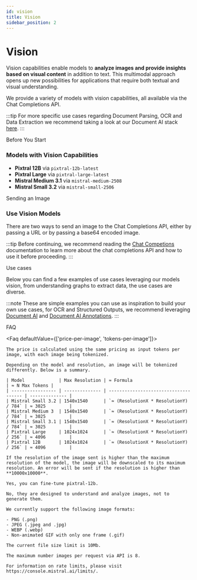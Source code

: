 ```yaml
---
id: vision
title: Vision
sidebar_position: 2
---
```





# Vision

Vision capabilities enable models to **analyze images and provide insights based on visual content** in addition to text. This multimodal approach opens up new possibilities for applications that require both textual and visual understanding.

We provide a variety of models with vision capabilities, all available via the Chat Completions API.

:::tip
For more specific use cases regarding Document Parsing, OCR and Data Extraction we recommend taking a look at our Document AI stack [here](./document_ai).
:::

<SectionTab as="h1" sectionId="before-you-start">Before You Start</SectionTab>

### Models with Vision Capabilities

- **Pixtral 12B** via `pixtral-12b-latest`
- **Pixtral Large** via `pixtral-large-latest`
- **Mistral Medium 3.1** via `mistral-medium-2508`
- **Mistral Small 3.2** via `mistral-small-2506`

<SectionTab as="h1" sectionId="passing-an-image">Sending an Image</SectionTab>

### Use Vision Models

There are two ways to send an image to the Chat Completions API, either by passing a URL or by passing a base64 encoded image.

:::tip
Before continuing, we recommend reading the [Chat Competions](completion) documentation to learn more about the chat completions API and how to use it before proceeding.
:::

<ExplorerTabs id="passing-an-image">
  <ExplorerTab value="passing-an-image-url" label="Passing an Image URL">
    <PassingImageUrlTab/>
  </ExplorerTab>
  <ExplorerTab value="passing-a-base64-encoded-image" label="Passing a Base64 Encoded Image">
    <PassingBase64EncodedImageTab/>
  </ExplorerTab>
</ExplorerTabs>

<SectionTab as="h1" sectionId="use-cases">Use cases</SectionTab>

Below you can find a few examples of use cases leveraging our models vision, from understanding graphs to extract data, the use cases are diverse.

:::note
These are simple examples you can use as inspiration to build your own use cases, for OCR and Structured Outputs, we recommend leveraging [Document AI](./document_ai/document_ai_overview) and [Document AI Annotations](./document_ai/annotations).
:::

<ExplorerTabs id="use-cases" mode="close">
  <ExplorerTab value="understand-charts" label="Charts">
    <UnderstandChartsTab/>
  </ExplorerTab>
  <ExplorerTab value="compare-images" label="Compare images">
    <CompareImagesTab/>
  </ExplorerTab>
  <ExplorerTab value="transcribe-receipts" label="Transcribe">
    <TranscribeReceiptsTab/>
  </ExplorerTab>
  <ExplorerTab value="ocr-old-documents" label="OCR Old Documents">
    <OCROldDocumentsTab/>
  </ExplorerTab>
  <ExplorerTab value="ocr-with-structured-output" label="OCR with Structured output">
    <OCRWithStructuredOutputTab/>
  </ExplorerTab>
</ExplorerTabs>

<SectionTab as="h1" sectionId="faq">FAQ</SectionTab>

<Faq defaultValue={['price-per-image', 'tokens-per-image']}>
  <FaqItem question="What is the price per image?">

    The price is calculated using the same pricing as input tokens per image, with each image being tokenized.

  </FaqItem>
  <FaqItem question="How many tokens correspond to an image and/or what is the maximum resolution?">

    Depending on the model and resolution, an image will be tokenized differently. Below is a summary.

    | Model             | Max Resolution | ≈ Formula                             | ≈ N Max Tokens |
    | ----------------- | -------------- | ------------------------------------- | -------------- |
    | Mistral Small 3.2 | 1540x1540      | `≈ (ResolutionX * ResolutionY) / 784` | ≈ 3025         |
    | Mistral Medium 3  | 1540x1540      | `≈ (ResolutionX * ResolutionY) / 784` | ≈ 3025         |
    | Mistral Small 3.1 | 1540x1540      | `≈ (ResolutionX * ResolutionY) / 784` | ≈ 3025         |
    | Pixtral Large     | 1024x1024      | `≈ (ResolutionX * ResolutionY) / 256` | ≈ 4096         |
    | Pixtral 12B       | 1024x1024      | `≈ (ResolutionX * ResolutionY) / 256` | ≈ 4096         |

    If the resolution of the image sent is higher than the maximum resolution of the model, the image will be downscaled to its maximum resolution. An error will be sent if the resolution is higher than **10000x10000**.

  </FaqItem>
  <FaqItem question="Can I fine-tune the image capabilities?">

    Yes, you can fine-tune pixtral-12b.

  </FaqItem>
  <FaqItem question="Can I use them to generate images?">

    No, they are designed to understand and analyze images, not to generate them.

  </FaqItem>
  <FaqItem question="What types of image files are supported?">

    We currently support the following image formats:

    - PNG (.png)
    - JPEG (.jpeg and .jpg)
    - WEBP (.webp)
    - Non-animated GIF with only one frame (.gif)

  </FaqItem>

  <FaqItem question="Is there a limit to the size of the image?">

    The current file size limit is 10Mb.

  </FaqItem>
  <FaqItem question="What's the maximum number images per request?">

    The maximum number images per request via API is 8.

  </FaqItem>
  <FaqItem question="What is the rate limit?">

    For information on rate limits, please visit https://console.mistral.ai/limits/.

  </FaqItem>
</Faq>
